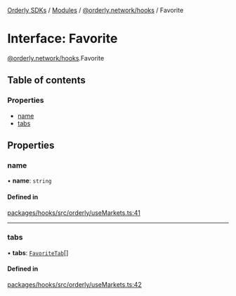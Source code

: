 [Orderly SDKs](/sdks/tech-doc/README) / [Modules](/sdks/tech-doc/modules) / [@orderly.network/hooks](/sdks/tech-doc/modules/orderly_network_hooks) / Favorite

# Interface: Favorite

[@orderly.network/hooks](/sdks/tech-doc/modules/orderly_network_hooks).Favorite

## Table of contents

### Properties

- [name](/sdks/tech-doc/interfaces/orderly_network_hooks.Favorite#name)
- [tabs](/sdks/tech-doc/interfaces/orderly_network_hooks.Favorite#tabs)

## Properties

### name

• **name**: `string`

#### Defined in

[packages/hooks/src/orderly/useMarkets.ts:41](https://github.com/OrderlyNetwork/js-sdk/blob/ba995f2/packages/hooks/src/orderly/useMarkets.ts#L41)

___

### tabs

• **tabs**: [`FavoriteTab`](orderly_network_hooks.FavoriteTab)[]

#### Defined in

[packages/hooks/src/orderly/useMarkets.ts:42](https://github.com/OrderlyNetwork/js-sdk/blob/ba995f2/packages/hooks/src/orderly/useMarkets.ts#L42)
